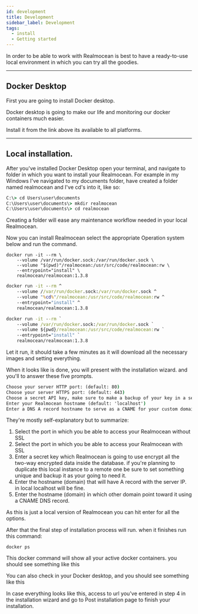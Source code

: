 ```yaml
---
id: development
title: Development
sidebar_label: Development
tags:
  - install
  - Getting started
---
```



In order to be able to work with Realmocean is best to have a ready-to-use local environment in which you can try all the goodies.

---

## Docker Desktop
First you are going to install Docker desktop.

Docker desktop is going to make our life and monitoring our docker containers much easier.

Install it from the link above its available to all platforms.

---

## Local installation.
After you've installed Docker Desktop open your terminal, and navigate to folder in which you want to install your Realmocean. For example in my Windows I've navigated to my documents folder, have created a folder named realmocean and I've cd's into it, like so:

```cmd
C:\> cd Users\user\documents
C:\Users\user\documents\> mkdir realmocean
C:\Users\user\documents\> cd realmocean
```

Creating a folder will ease any maintenance workflow needed in your local Realmocean.

Now you can install Realmocean select the appropriate Operation system below and run the command.


<Tabs>
<TabItem value="docker" label="Linux & Mac">

```shell
docker run -it --rm \
    --volume /var/run/docker.sock:/var/run/docker.sock \
    --volume "$(pwd)"/realmocean:/usr/src/code/realmocean:rw \
    --entrypoint="install" \
    realmocean/realmocean:1.3.8
```

</TabItem>
<TabItem value="py" label="Windows-CMD">

```cmd
docker run -it --rm ^
    --volume //var/run/docker.sock:/var/run/docker.sock ^
    --volume "%cd%"/realmocean:/usr/src/code/realmocean:rw ^
    --entrypoint="install" ^
    realmocean/realmocean:1.3.8
```

</TabItem>

<TabItem value="powershell" label="Windows-PowerShell">

```cmd
docker run -it --rm `
    --volume /var/run/docker.sock:/var/run/docker.sock `
    --volume ${pwd}/realmocean:/usr/src/code/realmocean:rw `
    --entrypoint="install" `
    realmocean/realmocean:1.3.8
```

</TabItem>

</Tabs>

Let it run, it should take a few minutes as it will download all the necessary images and setting everything.

When it looks like is done, you will present with the installation wizard. and you'll to answer these five prompts.

```cmd
Choose your server HTTP port: (default: 80)
Choose your server HTTPS port: (default: 443)
Choose a secret API key, make sure to make a backup of your key in a secure location (default: 'your-secret-key')
Enter your Realmocean hostname (default: 'localhost')
Enter a DNS A record hostname to serve as a CNAME for your custom domains.
 ```

They're mostly self-explanatory but to summarize:

1. Select the port in which you be able to access your Realmocean without SSL
2. Select the port in which you be able to access your Realmocean with SSL
3. Enter a secret key which Realmocean is going to use encrypt all the two-way encrypted data inside the database. if you're planning to duplicate this local instance to a remote one be sure to set something unique and backup it as your going to need it.
4. Enter the hostname (domain) that will have A record with the server IP. in local localhost will be fine.
5. Enter the hostname (domain) in which other domain point toward it using a CNAME DNS record.

As this is just a local version of Realmocean you can hit enter for all the options.

After that the final step of installation process will run. when it finishes run this command:

```shell
docker ps
```

This docker command will show all your active docker containers. you should see something like this

You can also check in your Docker desktop, and you should see something like this

In case everything looks like this, access to url you've entered in step 4 in the installation wizard and go to Post installation page to finish your installation.